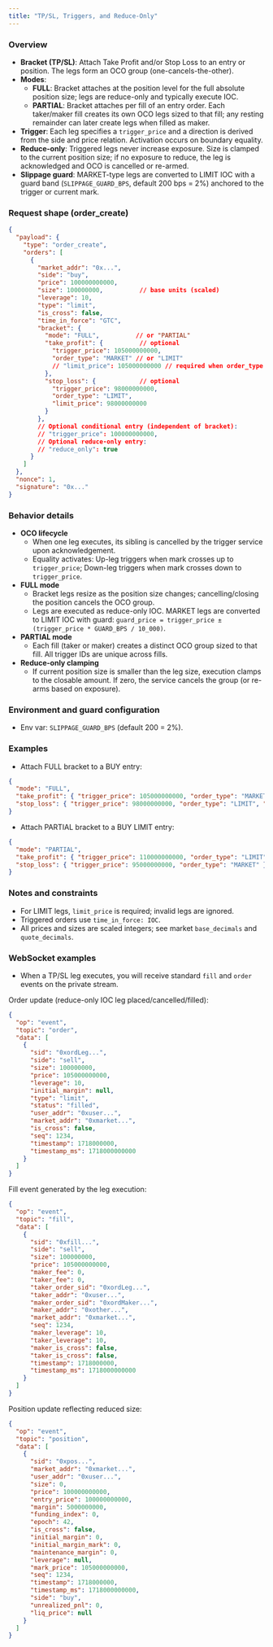 ```yaml
---
title: "TP/SL, Triggers, and Reduce-Only"
---
```


### Overview

- **Bracket (TP/SL)**: Attach Take Profit and/or Stop Loss to an entry or position. The legs form an OCO group (one-cancels-the-other).
- **Modes**:
  - **FULL**: Bracket attaches at the position level for the full absolute position size; legs are reduce-only and typically execute IOC.
  - **PARTIAL**: Bracket attaches per fill of an entry order. Each taker/maker fill creates its own OCO legs sized to that fill; any resting remainder can later create legs when filled as maker.
- **Trigger**: Each leg specifies a `trigger_price` and a direction is derived from the side and price relation. Activation occurs on boundary equality.
- **Reduce-only**: Triggered legs never increase exposure. Size is clamped to the current position size; if no exposure to reduce, the leg is acknowledged and OCO is cancelled or re-armed.
- **Slippage guard**: MARKET-type legs are converted to LIMIT IOC with a guard band (`SLIPPAGE_GUARD_BPS`, default 200 bps = 2%) anchored to the trigger or current mark.

### Request shape (order_create)

```json
{
  "payload": {
    "type": "order_create",
    "orders": [
      {
        "market_addr": "0x...",
        "side": "buy",
        "price": 100000000000,
        "size": 100000000,          // base units (scaled)
        "leverage": 10,
        "type": "limit",
        "is_cross": false,
        "time_in_force": "GTC",
        "bracket": {
          "mode": "FULL",          // or "PARTIAL"
          "take_profit": {          // optional
            "trigger_price": 105000000000,
            "order_type": "MARKET" // or "LIMIT"
            // "limit_price": 105000000000 // required when order_type == LIMIT
          },
          "stop_loss": {            // optional
            "trigger_price": 98000000000,
            "order_type": "LIMIT",
            "limit_price": 98000000000
          }
        },
        // Optional conditional entry (independent of bracket):
        // "trigger_price": 100000000000,
        // Optional reduce-only entry:
        // "reduce_only": true
      }
    ]
  },
  "nonce": 1,
  "signature": "0x..."
}
```

### Behavior details

- **OCO lifecycle**
  - When one leg executes, its sibling is cancelled by the trigger service upon acknowledgement.
  - Equality activates: Up-leg triggers when mark crosses up to `trigger_price`; Down-leg triggers when mark crosses down to `trigger_price`.
- **FULL mode**
  - Bracket legs resize as the position size changes; cancelling/closing the position cancels the OCO group.
  - Legs are executed as reduce-only IOC. MARKET legs are converted to LIMIT IOC with guard: `guard_price = trigger_price ± (trigger_price * GUARD_BPS / 10_000)`.
- **PARTIAL mode**
  - Each fill (taker or maker) creates a distinct OCO group sized to that fill. All trigger IDs are unique across fills.
- **Reduce-only clamping**
  - If current position size is smaller than the leg size, execution clamps to the closable amount. If zero, the service cancels the group (or re-arms based on exposure).

### Environment and guard configuration

- Env var: `SLIPPAGE_GUARD_BPS` (default 200 = 2%).

### Examples

- Attach FULL bracket to a BUY entry:

```json
{
  "mode": "FULL",
  "take_profit": { "trigger_price": 105000000000, "order_type": "MARKET" },
  "stop_loss": { "trigger_price": 98000000000, "order_type": "LIMIT", "limit_price": 98000000000 }
}
```

- Attach PARTIAL bracket to a BUY LIMIT entry:

```json
{
  "mode": "PARTIAL",
  "take_profit": { "trigger_price": 110000000000, "order_type": "LIMIT", "limit_price": 110000000000 },
  "stop_loss": { "trigger_price": 95000000000, "order_type": "MARKET" }
}
```

### Notes and constraints

- For LIMIT legs, `limit_price` is required; invalid legs are ignored.
- Triggered orders use `time_in_force: IOC`.
- All prices and sizes are scaled integers; see market `base_decimals` and `quote_decimals`.

### WebSocket examples

- When a TP/SL leg executes, you will receive standard `fill` and `order` events on the private stream.

Order update (reduce-only IOC leg placed/cancelled/filled):

```json
{
  "op": "event",
  "topic": "order",
  "data": [
    {
      "sid": "0xordLeg...",
      "side": "sell",
      "size": 100000000,
      "price": 105000000000,
      "leverage": 10,
      "initial_margin": null,
      "type": "limit",
      "status": "filled",
      "user_addr": "0xuser...",
      "market_addr": "0xmarket...",
      "is_cross": false,
      "seq": 1234,
      "timestamp": 1718000000,
      "timestamp_ms": 1718000000000
    }
  ]
}
```

Fill event generated by the leg execution:

```json
{
  "op": "event",
  "topic": "fill",
  "data": [
    {
      "sid": "0xfill...",
      "side": "sell",
      "size": 100000000,
      "price": 105000000000,
      "maker_fee": 0,
      "taker_fee": 0,
      "taker_order_sid": "0xordLeg...",
      "taker_addr": "0xuser...",
      "maker_order_sid": "0xordMaker...",
      "maker_addr": "0xother...",
      "market_addr": "0xmarket...",
      "seq": 1234,
      "maker_leverage": 10,
      "taker_leverage": 10,
      "maker_is_cross": false,
      "taker_is_cross": false,
      "timestamp": 1718000000,
      "timestamp_ms": 1718000000000
    }
  ]
}
```

Position update reflecting reduced size:

```json
{
  "op": "event",
  "topic": "position",
  "data": [
    {
      "sid": "0xpos...",
      "market_addr": "0xmarket...",
      "user_addr": "0xuser...",
      "size": 0,
      "price": 100000000000,
      "entry_price": 100000000000,
      "margin": 5000000000,
      "funding_index": 0,
      "epoch": 42,
      "is_cross": false,
      "initial_margin": 0,
      "initial_margin_mark": 0,
      "maintenance_margin": 0,
      "leverage": null,
      "mark_price": 105000000000,
      "seq": 1234,
      "timestamp": 1718000000,
      "timestamp_ms": 1718000000000,
      "side": "buy",
      "unrealized_pnl": 0,
      "liq_price": null
    }
  ]
}
```
